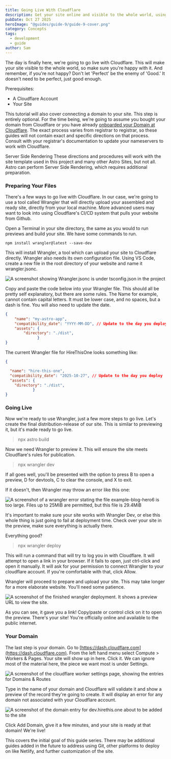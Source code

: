 ```yaml
---
title: Going Live With Cloudflare
description: Get your site online and visible to the whole world, using one of the world's biggest CDN providers.
pubDate: Oct 27 2025
heroImage: "@guides/guide-9/guide-9-cover.png"
category: Concepts
tags:
  - development
  - guide
author: Sam
---
```

The day is finally here, we're going to go live with Cloudflare. This will make your site visible to the whole world, so make sure you're happy with it. And remember, if you're not happy? Don't let 'Perfect' be the enemy of 'Good.' It doesn't need to be perfect, just good enough.

Prerequisites:
- A Cloudflare Account
- Your Site

This tutorial will also cover connecting a domain to your site. This step is entirely optional. For the time being, we're going to assume you bought your domain from Cloudflare or you have already [onboarded your Domain at Cloudflare](https://developers.cloudflare.com/fundamentals/manage-domains/add-site/).  The exact process varies from registrar to registrar, so these guides will not contain exact and specific directions on that process. Consult with your registrar's documentation to update your nameservers to work with Cloudflare.



<Alert variant="warning">  <AlertTitle>Server Side Rendering</AlertTitle>  <AlertDescription>These directions and procedures will work with the site template used in this project and many other Astro Sites, but not all. Astro can perform Server Side Rendering, which requires additional preparation.  </AlertDescription></Alert>

### Preparing Your Files

There's a few ways to go live with Cloudflare. In our case, we're going to use a tool called Wrangler that will directly upload your assembled and ready site, directly from your local machine. More advanced users may want to look into using Cloudflare's CI/CD system that pulls your website from Github.

Open a Terminal in your site directory, the same as you would to run previews and build your site. We have some commands to run.

```shell
npm install wrangler@latest --save-dev
```

This will install Wrangler, a tool which can upload your site to Cloudflare directly. Wrangler also needs its own configuration file. Using VS Code, create a new file in the root directory of your website and name it wrangler.jsonc.

![A screenshot showing Wrangler.jsonc is under tsconfig.json in the project](@guides/guide-9/wrangler_location.png)

Copy and paste the code below into your Wrangler file. This should all be pretty self explanatory, but there are some rules. The Name for example, cannot contain capital letters. It must be lower case, and no spaces, but a dash is fine. You will also need to update the date. 

```json
{  
	"name": "my-astro-app",  
	"compatibility_date": "YYYY-MM-DD", // Update to the day you deploy  
	"assets": {
	    "directory": "./dist",  
			  }
}
```

The current Wrangler file for HireThisOne looks something like:

```json
{

  "name": "hire-this-one",
  "compatibility_date": "2025-10-27", // Update to the day you deploy
  "assets": {
    "directory": "./dist",
		    }
}
```


### Going Live

Now we're ready to use Wrangler, just a few more steps to go live. Let's create the final distribution-release of our site. This is similar to previewing it, but it's made ready to go live.

>npx astro build

Now we need Wrangler to preview it. This will ensure the site meets Cloudflare's rules for publication.

>npx wrangler dev

If all goes well, you'll be presented with the option to press B to open a preview, D for devtools, C to clear the console, and X to exit.

If it doesn't, then Wrangler may throw an error like this one:

![A screenshot of a wrangler error stating the file example-blog-hero6 is too large. Files up to 25MiB are permitted, but this file is 29.4MiB](@guides/guide-9/wrangler-error.png)

It's important to make sure your site works with Wrangler Dev, or else this whole thing is just going to fail at deployment time. Check over your site in the preview, make sure everything is actually there.

Everything good?

>npx wrangler deploy

This will run a command that will try to log you in with Cloudflare. It will attempt to open a link in your browser. If it fails to open, just ctrl-click and open it manually. It will ask for your permission to connect Wrangler to your cloudflare account. If you're comfortable with that, click Allow.

Wrangler will proceed to prepare and upload your site. This may take longer for a more elaborate website. You'll need some patience.

![A screenshot of the finished wrangler deployment. It shows a preview URL to view the site.](@guides/guide-9/wrangler-deploy.png)

As you can see, it gave you a link! Copy/paste or control click on it to open the preview. There's your site! You're officially online and available to the public internet.

### Your Domain

The last step is your domain. Go to [https://dash.cloudflare.com](https://dash.cloudflare.com). From the left hand menu select Compute > Workers & Pages. Your site will show up in here. Click it.  We can ignore most of the material here, the piece we want most is under Settings.

![A screenshot of the cloudflare worker settings page, showing the entries for Domains & Routes](@guides/guide-9/cf-domains.png)

Type in the name of your domain and Cloudflare will validate it and show a preview of the record they're going to create. It will display an error for any domain not associated with your Cloudflare account. 

![A screenshot of the domain entry for dev.hirethis.one about to be added to the site](@guides/guide-9/cf-entry.png)

Click Add Domain, give it a few minutes, and your site is ready at that domain! We're live!

This covers the initial goal of this guide series. There may be additional guides added in the future to address using Git, other platforms to deploy on like Netlify, and further customization of the site.